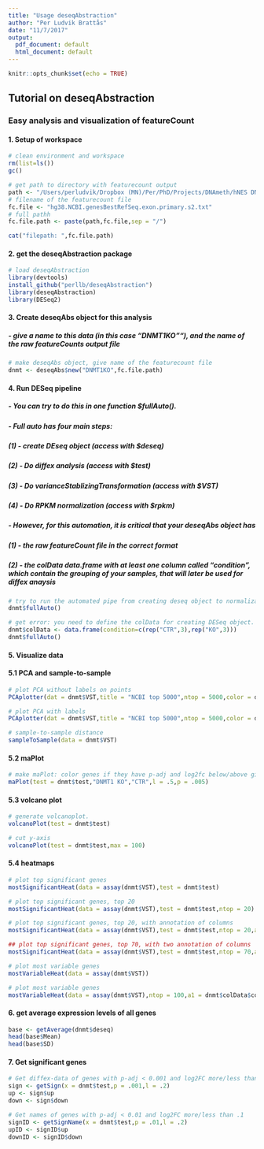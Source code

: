 ```yaml
---
title: "Usage deseqAbstraction"
author: "Per Ludvik Brattås"
date: "11/7/2017"
output:
  pdf_document: default
  html_document: default
---
```


```r
knitr::opts_chunk$set(echo = TRUE)
```

## Tutorial on deseqAbstraction
 
### Easy analysis and visualization of featureCount 

#### 1. Setup of workspace

```r

# clean environment and workspace
rm(list=ls())
gc()

# get path to directory with featurecount output
path <- "/Users/perludvik/Dropbox (MN)/Per/PhD/Projects/DNAmeth/hNES DNMT1 KO/RNAseq/PairedParam/Quant/"
# filename of the featurecount file
fc.file <- "hg38.NCBI.genesBestRefSeq.exon.primary.s2.txt"
# full pathh
fc.file.path <- paste(path,fc.file,sep = "/")

cat("filepath: ",fc.file.path)

```

#### 2. get the deseqAbstraction package

```r

# load deseqAbstraction
library(devtools)
install_github("perllb/deseqAbstraction")
library(deseqAbstraction)
library(DESeq2)

```


#### 3. Create deseqAbs object for this analysis
##### - give a name to this data (in this case "DNMT1KO""), and the name of the raw featureCounts output file

```r

# make deseqAbs object, give name of the featurecount file
dnmt <- deseqAbs$new("DNMT1KO",fc.file.path)

```

#### 4. Run DESeq pipeline
##### - You can try to do this in one function $fullAuto(). 
##### - Full auto has four main steps:
##### (1) - create DEseq object (access with $deseq)
##### (2) - Do diffex analysis (access with $test)
##### (3) - Do varianceStablizingTransformation (access with $VST)
##### (4) - Do RPKM normalization (access with $rpkm)

##### - However, for this automation, it is critical that your deseqAbs object has
##### (1) - the raw featureCount file in the correct format
##### (2) - the colData data.frame with at least one column called "condition", which contain the grouping of your samples, that will later be used for diffex anaysis

```r

# try to run the automated pipe from creating deseq object to normalization (rpkm, vst) and diffex analysis!
dnmt$fullAuto()

# get error: you need to define the colData for creating DESeq object. Must be data.frame with a "condition" column that will define the diffex analysis groups
dnmt$colData <- data.frame(condition=c(rep("CTR",3),rep("KO",3)))
dnmt$fullAuto()

```

#### 5. Visualize data
#### 5.1 PCA and sample-to-sample

```r

# plot PCA without labels on points
PCAplotter(dat = dnmt$VST,title = "NCBI top 5000",ntop = 5000,color = dnmt$colData$condition,shape=dnmt$colData$condition)

# plot PCA with labels
PCAplotter(dat = dnmt$VST,title = "NCBI top 5000",ntop = 5000,color = dnmt$colData$condition,shape=dnmt$colData$condition,label = dnmt$colData$condition)

# sample-to-sample distance
sampleToSample(data = dnmt$VST)

```

#### 5.2 maPlot

```r

# make maPlot: color genes if they have p-adj and log2fc below/above given values (p and l) 
maPlot(test = dnmt$test,"DNMT1 KO","CTR",l = .5,p = .005)

```

#### 5.3 volcano plot

```r


# generate volcanoplot. 
volcanoPlot(test = dnmt$test)

# cut y-axis 
volcanoPlot(test = dnmt$test,max = 100)


```

#### 5.4 heatmaps
```r

# plot top significant genes
mostSignificantHeat(data = assay(dnmt$VST),test = dnmt$test)

# plot top significant genes, top 20
mostSignificantHeat(data = assay(dnmt$VST),test = dnmt$test,ntop = 20)

# plot top significant genes, top 20, with annotation of columns
mostSignificantHeat(data = assay(dnmt$VST),test = dnmt$test,ntop = 20,a1 = dnmt$colData$condition,n1 = "Treatment")

## plot top significant genes, top 70, with two annotation of columns
mostSignificantHeat(data = assay(dnmt$VST),test = dnmt$test,ntop = 70,a1 = dnmt$colData$condition,n1 = "Treatment",a2 = colnames(dnmt$rawCounts),n2 = "sampleNames")

# plot most variable genes
mostVariableHeat(data = assay(dnmt$VST))

# plot most variable genes
mostVariableHeat(data = assay(dnmt$VST),ntop = 100,a1 = dnmt$colData$condition,n1 = "Treatment")


```

#### 6. get average expression levels of all genes

```r
base <- getAverage(dnmt$deseq)
head(base$Mean)
head(base$SD)

```

#### 7. Get significant genes
```r
# Get diffex-data of genes with p-adj < 0.001 and log2FC more/less than 0.2
sign <- getSign(x = dnmt$test,p = .001,l = .2)
up <- sign$up
down <- sign$down

# Get names of genes with p-adj < 0.01 and log2FC more/less than .1
signID <- getSignName(x = dnmt$test,p = .01,l = .2)
upID <- signID$up
downID <- signID$down

```

